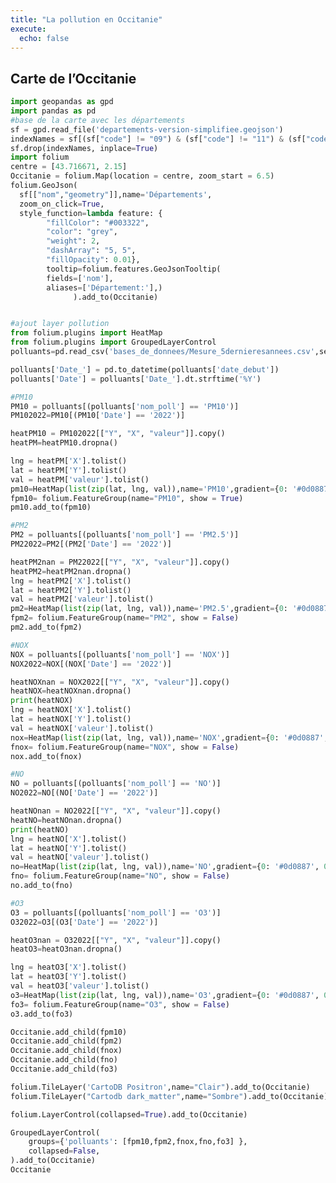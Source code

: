 ```yaml
---
title: "La pollution en Occitanie"
execute: 
  echo: false
---
```


## Carte de l'Occitanie

```python
import geopandas as gpd
import pandas as pd
#base de la carte avec les départements
sf = gpd.read_file('departements-version-simplifiee.geojson')
indexNames = sf[(sf["code"] != "09") & (sf["code"] != "11") & (sf["code"] != "12") & (sf["code"] != "30") & (sf["code"] != "31") & (sf["code"] != "32") & (sf["code"] != "34") & (sf["code"] != "46")& (sf["code"] != "48")& (sf["code"] != "65")& (sf["code"] != "66")& (sf["code"] != "81")& (sf["code"] != "82")].index
sf.drop(indexNames, inplace=True)
import folium
centre = [43.716671, 2.15]
Occitanie = folium.Map(location = centre, zoom_start = 6.5)
folium.GeoJson(
  sf[["nom","geometry"]],name='Départements',
  zoom_on_click=True,
  style_function=lambda feature: {
        "fillColor": "#003322",
        "color": "grey",
        "weight": 2,
        "dashArray": "5, 5",
        "fillOpacity": 0.01},
        tooltip=folium.features.GeoJsonTooltip(
        fields=['nom'],
        aliases=['Département:'],)
              ).add_to(Occitanie)


#ajout layer pollution
from folium.plugins import HeatMap
from folium.plugins import GroupedLayerControl
polluants=pd.read_csv('bases_de_donnees/Mesure_5dernieresannees.csv',sep=",", na_values="", low_memory=False)

polluants['Date_'] = pd.to_datetime(polluants['date_debut'])
polluants['Date'] = polluants['Date_'].dt.strftime('%Y')

#PM10
PM10 = polluants[(polluants['nom_poll'] == 'PM10')]
PM102022=PM10[(PM10['Date'] == '2022')]

heatPM10 = PM102022[["Y", "X", "valeur"]].copy()
heatPM=heatPM10.dropna()

lng = heatPM['X'].tolist()
lat = heatPM['Y'].tolist()
val = heatPM['valeur'].tolist()
pm10=HeatMap(list(zip(lat, lng, val)),name='PM10',gradient={0: '#0d0887', 0.1: '#41049d',0.2: "#6a00a8",0.3:"#8f0da4",0.4:"#b12a90", 0.5:"#cc4778",0.6:"#e16462", 0.7:"#f2844b",0.8:"#fca636",0.9:"#fcce25", 1: '#f0f921'})
fpm10= folium.FeatureGroup(name="PM10", show = True)
pm10.add_to(fpm10)

#PM2
PM2 = polluants[(polluants['nom_poll'] == 'PM2.5')]
PM22022=PM2[(PM2['Date'] == '2022')]

heatPM2nan = PM22022[["Y", "X", "valeur"]].copy()
heatPM2=heatPM2nan.dropna()
lng = heatPM2['X'].tolist()
lat = heatPM2['Y'].tolist()
val = heatPM2['valeur'].tolist()
pm2=HeatMap(list(zip(lat, lng, val)),name='PM2.5',gradient={0: '#0d0887', 0.1: '#41049d',0.2: "#6a00a8",0.3:"#8f0da4",0.4:"#b12a90", 0.5:"#cc4778",0.6:"#e16462", 0.7:"#f2844b",0.8:"#fca636",0.9:"#fcce25", 1: '#f0f921'})
fpm2= folium.FeatureGroup(name="PM2", show = False)
pm2.add_to(fpm2)

#NOX
NOX = polluants[(polluants['nom_poll'] == 'NOX')]
NOX2022=NOX[(NOX['Date'] == '2022')]

heatNOXnan = NOX2022[["Y", "X", "valeur"]].copy()
heatNOX=heatNOXnan.dropna()
print(heatNOX)
lng = heatNOX['X'].tolist()
lat = heatNOX['Y'].tolist()
val = heatNOX['valeur'].tolist()
nox=HeatMap(list(zip(lat, lng, val)),name='NOX',gradient={0: '#0d0887', 0.1: '#41049d',0.2: "#6a00a8",0.3:"#8f0da4",0.4:"#b12a90", 0.5:"#cc4778",0.6:"#e16462", 0.7:"#f2844b",0.8:"#fca636",0.9:"#fcce25", 1: '#f0f921'})
fnox= folium.FeatureGroup(name="NOX", show = False)
nox.add_to(fnox)

#NO
NO = polluants[(polluants['nom_poll'] == 'NO')]
NO2022=NO[(NO['Date'] == '2022')]

heatNOnan = NO2022[["Y", "X", "valeur"]].copy()
heatNO=heatNOnan.dropna()
print(heatNO)
lng = heatNO['X'].tolist()
lat = heatNO['Y'].tolist()
val = heatNO['valeur'].tolist()
no=HeatMap(list(zip(lat, lng, val)),name='NO',gradient={0: '#0d0887', 0.1: '#41049d',0.2: "#6a00a8",0.3:"#8f0da4",0.4:"#b12a90", 0.5:"#cc4778",0.6:"#e16462", 0.7:"#f2844b",0.8:"#fca636",0.9:"#fcce25", 1: '#f0f921'})
fno= folium.FeatureGroup(name="NO", show = False)
no.add_to(fno)

#O3
O3 = polluants[(polluants['nom_poll'] == 'O3')]
O32022=O3[(O3['Date'] == '2022')]

heatO3nan = O32022[["Y", "X", "valeur"]].copy()
heatO3=heatO3nan.dropna()

lng = heatO3['X'].tolist()
lat = heatO3['Y'].tolist()
val = heatO3['valeur'].tolist()
o3=HeatMap(list(zip(lat, lng, val)),name='O3',gradient={0: '#0d0887', 0.1: '#41049d',0.2: "#6a00a8",0.3:"#8f0da4",0.4:"#b12a90", 0.5:"#cc4778",0.6:"#e16462", 0.7:"#f2844b",0.8:"#fca636",0.9:"#fcce25", 1: '#f0f921'})
fo3= folium.FeatureGroup(name="O3", show = False)
o3.add_to(fo3)

Occitanie.add_child(fpm10)
Occitanie.add_child(fpm2)
Occitanie.add_child(fnox)
Occitanie.add_child(fno)
Occitanie.add_child(fo3)

folium.TileLayer('CartoDB Positron',name="Clair").add_to(Occitanie)
folium.TileLayer("Cartodb dark_matter",name="Sombre").add_to(Occitanie)

folium.LayerControl(collapsed=True).add_to(Occitanie)

GroupedLayerControl(
    groups={'polluants': [fpm10,fpm2,fnox,fno,fo3] },
    collapsed=False, 
).add_to(Occitanie) 
Occitanie
```
